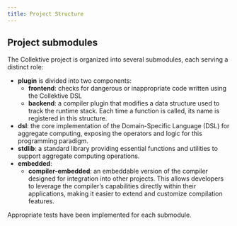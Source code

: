 ```yaml
---
title: Project Structure
---
```


## Project submodules

The Collektive project is organized into several submodules, each serving a distinct role:

- **plugin** is divided into two components:
    - **frontend**: checks for dangerous or inappropriate code written using the Collektive DSL
    - **backend**: a compiler plugin that modifies a data structure used to track the runtime stack.
        Each time a function is called, its name is registered in this structure.
- **dsl**: the core implementation of the Domain-Specific Language (DSL) for aggregate computing,
    exposing the operators and logic for this programming paradigm.
- **stdlib**: a standard library providing essential functions and utilities to support aggregate computing operations.
- **embedded**:
  - **compiler-embedded**: an embeddable version of the compiler designed for integration into other projects.
    This allows developers to leverage the compiler’s capabilities directly within their applications,
    making it easier to extend and customize compilation features.

Appropriate tests have been implemented for each submodule.


[//]: # (    - **compiler-plugin**: a compiler plugin that modifies a data structure used to track the runtime stack.)

[//]: # (        Each time a function is called, its name is registered in this structure.)

[//]: # (    - **gradle-plugin**: a necessary plugin that allows Gradle projects to include and apply the compiler plugin.)


[//]: # (## Project structure)

[//]: # (export const nodeData = {)

[//]: # (  name: 'Collektive',)

[//]: # (  type: 'folder',)

[//]: # (  children: [)

[//]: # (      { name: 'stdlib', type: 'folder', children: [)

[//]: # (          { name: 'src', type: 'folder', children:[)

[//]: # (            { name: 'commonMain', type: 'folder', children:[)

[//]: # (                { name: 'spreading', type: 'folder', children:[ )

[//]: # (                    { name: 'Gossip.kt', type: 'file' },)

[//]: # (                    { name: 'Spreading.kt', type: 'file' })

[//]: # (                  ])

[//]: # (                },)

[//]: # (                { name: 'util', type: 'folder', children:[ )

[//]: # (                    { name: 'Comparables.kt', type: 'file' })

[//]: # (                  ])

[//]: # (                })

[//]: # (              ])

[//]: # (            },)

[//]: # (            { name: 'commonTest', type: 'folder', children:[)

[//]: # (                { name: 'DistanceToTest.kt', type: 'file' },)

[//]: # (                { name: 'GossipTest.kt', type: 'file' })

[//]: # (              ])

[//]: # (            })

[//]: # (          ])

[//]: # (        })

[//]: # (      ])

[//]: # (    },)

[//]: # (    { name: 'dsl', type: 'folder', children: [)

[//]: # (          { name: 'src', type: 'folder', children:[)

[//]: # (            { name: 'commonMain', type: 'folder', children:[)

[//]: # (                { name: 'Collektive.kt', type: 'file' },)

[//]: # (                { name: 'aggregate', type: 'folder', children:[ )

[//]: # (                    { name: 'AggregateResult.kt', type: 'file' },)

[//]: # (                    { name: 'api', type: 'folder', children:[)

[//]: # (                        { name: 'Aggregate.kt', type: 'file' },)

[//]: # (                        { name: 'DataSharingMethod.kt', type: 'file' },)

[//]: # (                        { name: 'YieldSupport.kt', type: 'file' },)

[//]: # (                        { name: 'impl', type: 'folder', children:[)

[//]: # (                            { name: 'AggregateContext.kt', type: 'file' },)

[//]: # (                            { name: 'stack', type: 'folder', children:[)

[//]: # (                                { name: 'Stack.kt', type: 'file' },)

[//]: # (                                { name: 'StackDeque.kt', type: 'file' })

[//]: # (                              ])

[//]: # (                            })

[//]: # (                          ] )

[//]: # (                        })

[//]: # (                      ] )

[//]: # (                    })

[//]: # (                  ])

[//]: # (                },)

[//]: # (                { name: 'field', type: 'folder', children:[)

[//]: # (                    { name: 'Field.kt', type: 'file' },)

[//]: # (                    { name: 'operations', type: 'folder', children:[)

[//]: # (                        { name: 'BooleanFields.kt', type: 'file' },)

[//]: # (                        { name: 'ComparableFields.kt', type: 'file' },)

[//]: # (                        { name: 'Fields.kt', type: 'file' })

[//]: # (                      ])

[//]: # (                    })

[//]: # (                  ])

[//]: # (                },)

[//]: # (                { name: 'networking', type: 'folder', children:[)

[//]: # (                    { name: 'Mailbox.kt', type: 'file' },)

[//]: # (                    { name: 'Message.kt', type: 'file' },)

[//]: # (                    { name: 'MessageFactory.kt', type: 'file' },)

[//]: # (                    { name: 'NeighborsData.kt', type: 'file' },)

[//]: # (                    { name: 'OutboundEnvelope.kt', type: 'file' },)

[//]: # (                    { name: 'PayloadRepresentation.kt', type: 'file' })

[//]: # (                  ])

[//]: # (                },)

[//]: # (                { name: 'path', type: 'folder', children:[)

[//]: # (                    { name: 'DigestHashingFactory.kt', type: 'file' },)

[//]: # (                    { name: 'FullPathFactory.kt', type: 'file' },)

[//]: # (                    { name: 'Path.kt', type: 'file' },)

[//]: # (                    { name: 'PathFactory.kt', type: 'file' })

[//]: # (                  ])

[//]: # (                },)

[//]: # (                { name: 'path', type: 'folder', children:[)

[//]: # (                    { name: 'State.kt', type: 'file' },)

[//]: # (                    { name: 'impl', type: 'folder', children:[)

[//]: # (                        { name: 'StateOperations.kt', type: 'file' },)

[//]: # (                      ])

[//]: # (                    })

[//]: # (                  ])

[//]: # (                })

[//]: # (              ])

[//]: # (            },)

[//]: # (            { name: 'commonTest', type: 'folder', children:[)

[//]: # (                { name: 'aggregate', type: 'folder', children:[)

[//]: # (                    { name: 'EvolvingTest.kt', type: 'file' },)

[//]: # (                    { name: 'ExchangeTest.kt', type: 'file' },)

[//]: # (                    { name: 'NeighboringTest.kt', type: 'file' },)

[//]: # (                    { name: 'NestedCallsTest.kt', type: 'file' },)

[//]: # (                    { name: 'SharingTest.kt', type: 'file' })

[//]: # (                  ] )

[//]: # (                },)

[//]: # (                { name: 'alignment', type: 'folder', children:[)

[//]: # (                    { name: 'AlignmentTest.kt', type: 'file' },)

[//]: # (                    { name: 'BranchAlignmentTest.kt', type: 'file' })

[//]: # (                  ] )

[//]: # (                },)

[//]: # (                { name: 'branch', type: 'folder', children:[)

[//]: # (                    { name: 'ifConditionTest.kt', type: 'file' },)

[//]: # (                    { name: 'ifElseBlockTest.kt', type: 'file' },)

[//]: # (                    { name: 'ifElseSingleExpressionTest.kt', type: 'file' },)

[//]: # (                    { name: 'WhenTest.kt', type: 'file' })

[//]: # (                  ])

[//]: # (                },)

[//]: # (                { name: 'entrypoint', type: 'folder', children:[)

[//]: # (                    { name: 'CollektiveTest.kt', type: 'file' })

[//]: # (                  ])

[//]: # (                },)

[//]: # (                { name: 'field', type: 'folder', children:[)

[//]: # (                    { name: 'FieldManipulationTest.kt', type: 'file' },)

[//]: # (                    { name: 'FieldOpsTest.kt', type: 'file' },)

[//]: # (                    { name: 'FieldTest.kt', type: 'file' },)

[//]: # (                    { name: 'operations', type: 'folder', children:[)

[//]: # (                        { name: 'FieldsTest.kt', type: 'file' })

[//]: # (                      ])

[//]: # (                    })

[//]: # (                  ])

[//]: # (                },)

[//]: # (                { name: 'matchers', type: 'folder', children:[)

[//]: # (                    { name: 'AggregateResultMatchers.kt', type: 'file' })

[//]: # (                  ])

[//]: # (                },)

[//]: # (                { name: 'network', type: 'folder', children:[)

[//]: # (                    { name: 'NetworkImplTest.kt', type: 'file' },)

[//]: # (                    { name: 'NetworkManager.kt', type: 'file' })

[//]: # (                  ])

[//]: # (                },)

[//]: # (                { name: 'networking', type: 'folder', children:[)

[//]: # (                    { name: 'SerializationTest.kt', type: 'file' },)

[//]: # (                    { name: 'SerializerNetworkTest.kt', type: 'file' })

[//]: # (                  ])

[//]: # (                },)

[//]: # (                { name: 'path', type: 'folder', children:[)

[//]: # (                    { name: 'PathTest.kt', type: 'file' })

[//]: # (                  ])

[//]: # (                })

[//]: # (              ])

[//]: # (            })

[//]: # (          ])

[//]: # (        })

[//]: # (      ])

[//]: # (    },)

[//]: # (    { name: 'compiler-plugin', type: 'folder', children:[)

[//]: # (        { name: 'src', type: 'folder', children:[)

[//]: # (            { name: 'main', type: 'folder', children:[)

[//]: # (                { name: 'kotlin', type: 'folder', children:[)

[//]: # (                    { name: 'AlignmentCommandLineProcessor.kt', type: 'file' },)

[//]: # (                    { name: 'AlignmentComponentRegistrar.kt', type: 'file' },)

[//]: # (                    { name: 'AlignmentlrGenerationExtension.kt', type: 'file' },)

[//]: # (                    { name: 'backend', type: 'folder', children:[)

[//]: # (                        { name: 'transformes', type: 'folder', children:[)

[//]: # (                            { name: 'AggregateCallTransformer.kt', type: 'file' },)

[//]: # (                            { name: 'AlignmentTransformer.kt', type: 'file' },)

[//]: # (                            { name: 'FieldProjectionTransformer.kt', type: 'file' },)

[//]: # (                            { name: 'FieldTransformer.kt', type: 'file' })

[//]: # (                          ])

[//]: # (                        },)

[//]: # (                        { name: 'visitors', type: 'folder', children:[)

[//]: # (                             { name: 'AggregateRefChildrenVisitor.kt', type: 'file' },)

[//]: # (                          ])

[//]: # (                        })

[//]: # (                      ])

[//]: # (                    },)

[//]: # (                    { name: 'fronted', type: 'folder', children:[)

[//]: # (                        { name: 'CollektiveExtension.kt', type: 'file' },)

[//]: # (                        { name: 'CollektiveFrontendExtensionRegistrar.kt', type: 'file' },)

[//]: # (                        { name: 'checkers', type: 'folder', children:[)

[//]: # (                            { name: 'CheckersUtility.kt', type: 'file' },)

[//]: # (                            { name: 'ExplicitAlignDealign.kt', type: 'file' },)

[//]: # (                            { name: 'FirCollektiveErrors.kt', type: 'file' },)

[//]: # (                            { name: 'ImproperConstruct.kt', type: 'file' },)

[//]: # (                            { name: 'KtDefaultErrorMessagesCollektive.kt', type: 'file' },)

[//]: # (                            { name: 'NoAlignInsideLoop.kt', type: 'file' },)

[//]: # (                            { name: 'UnnecessaryUseOfConstructs.kt', type: 'file' },)

[//]: # (                            { name: 'UnnecessaryYielding.kt', type: 'file' })

[//]: # (                          ])

[//]: # (                        },)

[//]: # (                        { name: 'visitors', type: 'folder', children:[)

[//]: # (                            { name: 'ConstructCallVisitor.kt', type: 'file' },)

[//]: # (                            { name: 'EmptyReturnVisitor.kt', type: 'file' },)

[//]: # (                            { name: 'FunctionCallWithAggregateParVisitor.kt', type: 'file' },)

[//]: # (                            { name: 'ImproperConstructVisitor.kt', type: 'file' },)

[//]: # (                            { name: 'YieldingUnnecessaryUsageVisitor.kt', type: 'file' })

[//]: # (                          ])

[//]: # (                        })

[//]: # (                      ])

[//]: # (                    }, )

[//]: # (                    { name: 'utils', type: 'folder', children:[)

[//]: # (                        { name: 'common', type: 'folder', children:[)

[//]: # (                            { name: 'AggregateFunctionNames.kt', type: 'file' },)

[//]: # (                            { name: 'AggregateReferenceUtils.kt', type: 'file' },)

[//]: # (                            { name: 'CollektivelrUtils.kt', type: 'file' })

[//]: # (                          ])

[//]: # (                        },)

[//]: # (                        { name: 'logging', type: 'folder', children:[)

[//]: # (                            { name: 'MessageCollectorOps.kt', type: 'file' })

[//]: # (                          ])

[//]: # (                        }, )

[//]: # (                        { name: 'stack', type: 'folder', children:[)

[//]: # (                            { name: 'StackFunctionCall.kt', type: 'file' })

[//]: # (                          ])

[//]: # (                        })

[//]: # (                      ])

[//]: # (                    })

[//]: # (                  ])

[//]: # (                },)

[//]: # (                { name: 'resources', type: 'folder', children:[)

[//]: # (                    { name: 'org.jetbrains.kotlin.compiler.plugin.CommandLineProcessor', type: 'file' },)

[//]: # (                    { name: 'org.jetbrains.kotlin.compiler.plugin.CompilerPluginRegistrar', type: 'file' },)

[//]: # (                  ])

[//]: # (                })

[//]: # (              ])

[//]: # (            })

[//]: # (          ])

[//]: # (        })

[//]: # (      ])

[//]: # (    },)

[//]: # (    { name: 'compiler-plugin-test', type: 'folder', children:[)

[//]: # (        { name: 'src', type: 'folder', children:[)

[//]: # (            { name: 'test', type: 'folder', children:[)

[//]: # (                { name: 'kotlin', type: 'folder', children:[)

[//]: # (                    { name: 'ExplicitAlignTest.kt', type: 'file' },)

[//]: # (                    { name: 'ImproperConstructSpec.kt', type: 'file' },)

[//]: # (                    { name: 'IterationUsingDelegatesWithoutAlign.kt', type: 'file' },)

[//]: # (                    { name: 'IterationWithoutAlign.kt', type: 'file' },)

[//]: # (                    { name: 'UnnecessaryUseOfConstructsSpec.kt', type: 'file' },)

[//]: # (                    { name: 'UnnecessaryYieldingSpec.kt', type: 'file' },)

[//]: # (                    { name: 'util', type: 'folder', children:[)

[//]: # (                        { name: 'CompileUtilis.kt', type: 'file' })

[//]: # (                      ])

[//]: # (                    })

[//]: # (                  ])

[//]: # (                },)

[//]: # (                { name: 'resources', type: 'folder', children:[)

[//]: # (                    { name: 'Macros.yaml', type: 'file' },)

[//]: # (                    { name: 'ImproperConstruct.yaml', type: 'file' },)

[//]: # (                    { name: 'IterationWithAggregate.yaml', type: 'file' },)

[//]: # (                    { name: 'IterationWithDelegatedAggregate', type: 'file' },)

[//]: # (                    { name: 'UnnecessaryUseOfConstructs.yaml', type: 'file' },)

[//]: # (                    { name: 'UnnecessaryYieldingContext.yaml', type: 'file' })

[//]: # (                  ])

[//]: # (                })

[//]: # (              ])

[//]: # (            })

[//]: # (          ])

[//]: # (        })

[//]: # (      ])

[//]: # (    },)

[//]: # (    { name: 'gradle-plugin', type: 'folder', children:[)

[//]: # (        { name: 'src', type: 'folder', children:[)

[//]: # (            { name: 'GradleExtension.kt', type: 'file' },)

[//]: # (            { name: 'GradlePlugin.kt', type: 'file' })

[//]: # (          ])

[//]: # (        })

[//]: # (      ])

[//]: # (    },)

[//]: # (    { name: 'compiler-embedded', type: 'folder', children:[)

[//]: # (        { name: 'src', type: 'folder', children:[)

[//]: # (            { name: 'main', type: 'folder', children:[)

[//]: # (                { name: 'logging', type: 'folder', children:[)

[//]: # (                    { name: 'CollectingMessageCollector.kt', type: 'file' },)

[//]: # (                    { name: 'CompilerMessage.kt', type: 'file' },)

[//]: # (                    { name: 'SLF4JMessageCollector.kt', type: 'file' })

[//]: # (                  ])

[//]: # (                },)

[//]: # (                { name: 'util', type: 'folder', children:[)

[//]: # (                    { name: 'CollektiveJVMCompiler.kt', type: 'file' },)

[//]: # (                    { name: 'CollektiveK2JVMCompiler.kt', type: 'file' })

[//]: # (                  ])

[//]: # (                })

[//]: # (              ])

[//]: # (            },)

[//]: # (            { name: 'test', type: 'folder', children:[)

[//]: # (                { name: 'kotlin', type: 'folder', children:[)

[//]: # (                    { name: 'CompileStringTest.kt', type: 'file' })

[//]: # (                  ])

[//]: # (                }, )

[//]: # (                { name: 'resources', type: 'folder', children:[)

[//]: # (                    { name: 'ScriptTest.kt', type: 'file' })

[//]: # (                  ])

[//]: # (                })

[//]: # (              ])

[//]: # (            })

[//]: # (          ])

[//]: # (        })

[//]: # (      ])

[//]: # (    })

[//]: # (  ])

[//]: # (};)

[//]: # ()
[//]: # (<TreeNode node={nodeData} />)

[//]: # ()
[//]: # ()
